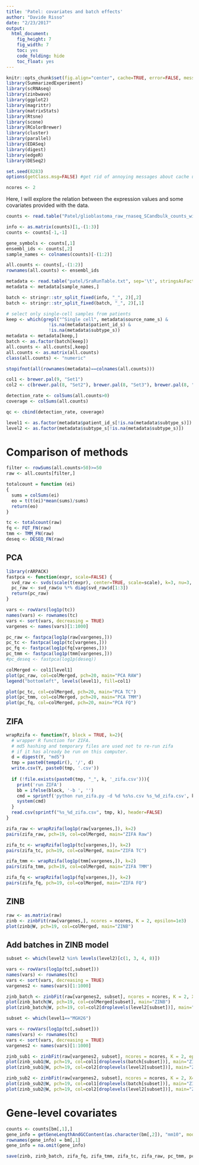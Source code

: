 ```yaml
---
title: 'Patel: covariates and batch effects'
author: "Davide Risso"
date: "2/23/2017"
output: 
  html_document: 
    fig_height: 7
    fig_width: 7
    toc: yes
    code_folding: hide
    toc_float: yes
---
```


```r
knitr::opts_chunk$set(fig.align="center", cache=TRUE, error=FALSE, message=FALSE, warning=TRUE)
library(SummarizedExperiment)
library(scRNAseq)
library(zinbwave)
library(ggplot2)
library(magrittr)
library(matrixStats)
library(Rtsne)
library(scone)
library(RColorBrewer)
library(cluster)
library(parallel)
library(EDASeq)
library(digest)
library(edgeR)
library(DESeq2)

set.seed(8283)
options(getClass.msg=FALSE) #get rid of annoying messages about cache until fixed internally in R

ncores <- 2
```

Here, I will explore the relation between the expression values and some covariates provided with the data.

```r
counts <- read.table("Patel/glioblastoma_raw_rnaseq_SCandbulk_counts_withannots.txt", header=TRUE, stringsAsFactors = FALSE)

info <- as.matrix(counts)[1,-(1:3)]
counts <- counts[-1,-1]

gene_symbols <- counts[,1]
ensembl_ids <- counts[,2]
sample_names <- colnames(counts)[-(1:2)]

all.counts <- counts[,-(1:2)]
rownames(all.counts) <- ensembl_ids

metadata <- read.table("patel/SraRunTable.txt", sep='\t', stringsAsFactors = FALSE, header=TRUE, row.names=5, na.strings = "<not provided>")
metadata <- metadata[sample_names,]

batch <- stringr::str_split_fixed(info, "_", 2)[,2]
batch <- stringr::str_split_fixed(batch, "_", 2)[,1]

# select only single-cell samples from patients
keep <- which(grepl("^Single cell", metadata$source_name_s) &
                !is.na(metadata$patient_id_s) &
                !is.na(metadata$subtype_s))
metadata <- metadata[keep,]
batch <- as.factor(batch[keep])
all.counts <- all.counts[,keep]
all.counts <- as.matrix(all.counts)
class(all.counts) <- "numeric"

stopifnot(all(rownames(metadata)==colnames(all.counts)))

col1 <- brewer.pal(9, "Set1")
col2 <- c(brewer.pal(8, "Set2"), brewer.pal(8, "Set3"), brewer.pal(8, "Set1"))

detection_rate <- colSums(all.counts>0)
coverage <- colSums(all.counts)

qc <- cbind(detection_rate, coverage)

level1 <- as.factor(metadata$patient_id_s[!is.na(metadata$subtype_s)])
level2 <- as.factor(metadata$subtype_s[!is.na(metadata$subtype_s)])
```

# Comparison of methods

```r
filter <- rowSums(all.counts>50)>=50
raw <- all.counts[filter,]

totalcount = function (ei)
{
  sums = colSums(ei)
  eo = t(t(ei)*mean(sums)/sums)
  return(eo)
}

tc <- totalcount(raw)
fq <- FQT_FN(raw)
tmm <- TMM_FN(raw)
deseq <- DESEQ_FN(raw)
```

## PCA

```r
library(rARPACK)
fastpca <- function(expr, scale=FALSE) {
  svd_raw <- svds(scale(t(expr), center=TRUE, scale=scale), k=3, nu=3, nv=0)
  pc_raw <- svd_raw$u %*% diag(svd_raw$d[1:3])
  return(pc_raw)
}

vars <- rowVars(log1p(tc))
names(vars) <- rownames(tc)
vars <- sort(vars, decreasing = TRUE)
vargenes <- names(vars)[1:1000]

pc_raw <- fastpca(log1p(raw[vargenes,]))
pc_tc <- fastpca(log1p(tc[vargenes,]))
pc_fq <- fastpca(log1p(fq[vargenes,]))
pc_tmm <- fastpca(log1p(tmm[vargenes,]))
#pc_deseq <- fastpca(log1p(deseq))

colMerged <- col1[level1]
plot(pc_raw, col=colMerged, pch=20, main="PCA RAW")
legend("bottomleft", levels(level1), fill=col1)

plot(pc_tc, col=colMerged, pch=20, main="PCA TC")
plot(pc_tmm, col=colMerged, pch=20, main="PCA TMM")
plot(pc_fq, col=colMerged, pch=20, main="PCA FQ")
```

## ZIFA

```r
wrapRzifa <- function(Y, block = TRUE, k=2){
  # wrapper R function for ZIFA.
  # md5 hashing and temporary files are used not to re-run zifa 
  # if it has already be run on this computer.
  d = digest(Y, "md5")
  tmp = paste0(tempdir(), '/', d)
  write.csv(Y, paste0(tmp, '.csv'))
  
  if (!file.exists(paste0(tmp, "_", k, '_zifa.csv'))){
    print('run ZIFA')
    bb = ifelse(block, '-b ', '')
    cmd = sprintf('python run_zifa.py -d %d %s%s.csv %s_%d_zifa.csv', k, bb, tmp, tmp, k)
    system(cmd)
  }
  read.csv(sprintf("%s_%d_zifa.csv", tmp, k), header=FALSE)
}

zifa_raw <- wrapRzifa(log1p(raw[vargenes,]), k=2)
pairs(zifa_raw, pch=19, col=colMerged, main="ZIFA Raw")

zifa_tc <- wrapRzifa(log1p(tc[vargenes,]), k=2)
pairs(zifa_tc, pch=19, col=colMerged, main="ZIFA TC")

zifa_tmm <- wrapRzifa(log1p(tmm[vargenes,]), k=2)
pairs(zifa_tmm, pch=19, col=colMerged, main="ZIFA TMM")

zifa_fq <- wrapRzifa(log1p(fq[vargenes,]), k=2)
pairs(zifa_fq, pch=19, col=colMerged, main="ZIFA FQ")
```

## ZINB

```r
raw <- as.matrix(raw)
zinb <- zinbFit(raw[vargenes,], ncores = ncores, K = 2, epsilon=1e3)
plot(zinb@W, pch=19, col=colMerged, main="ZINB")
```

## Add batches in ZINB model

```r
subset <- which(level2 %in% levels(level2)[c(1, 3, 4, 8)])

vars <- rowVars(log1p(tc[,subset]))
names(vars) <- rownames(tc)
vars <- sort(vars, decreasing = TRUE)
vargenes2 <- names(vars)[1:1000]

zinb_batch <- zinbFit(raw[vargenes2, subset], ncores = ncores, K = 2, X=model.matrix(~batch[subset]), epsilon=1e3)
plot(zinb_batch@W, pch=19, col=colMerged[subset], main="ZINB")
plot(zinb_batch@W, pch=19, col=col2[droplevels(level2[subset])], main="ZINB")
```

```r
subset <- which(level1=="MGH26")

vars <- rowVars(log1p(tc[,subset]))
names(vars) <- rownames(tc)
vars <- sort(vars, decreasing = TRUE)
vargenes2 <- names(vars)[1:1000]

zinb_sub1 <- zinbFit(raw[vargenes2, subset], ncores = ncores, K = 2, epsilon=1e3)
plot(zinb_sub1@W, pch=19, col=col1[droplevels(batch[subset])], main="ZINB")
plot(zinb_sub1@W, pch=19, col=col2[droplevels(level2[subset])], main="ZINB")

zinb_sub2 <- zinbFit(raw[vargenes2, subset], ncores = ncores, K = 2, X=model.matrix(~batch[subset]), epsilon=1e3)
plot(zinb_sub2@W, pch=19, col=col1[droplevels(batch[subset])], main="ZINB")
plot(zinb_sub2@W, pch=19, col=col2[droplevels(level2[subset])], main="ZINB")
```

# Gene-level covariates

```r
counts <- counts[bm[,1],]
gene_info = getGeneLengthAndGCContent(as.character(bm[,2]), "mm10", mode="org.db")
rownames(gene_info) = bm[,1]
gene_info = na.omit(gene_info)
```

```r
save(zinb, zinb_batch, zifa_fq, zifa_tmm, zifa_tc, zifa_raw, pc_tmm, pc_fq, pc_tc, pc_raw, file="patel_covariates.rda")
```
